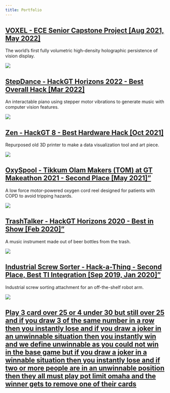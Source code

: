 ```yaml
---
title: Portfolio
---
```



## [VOXEL - ECE Senior Capstone Project [Aug 2021, May 2022]](voxel.qmd)
The world's first fully volumetric high-density holographic persistence of vision display.

<!-- <img width=600 src='images/voxel-gif.gif'> -->
![](images/voxel-gif.gif)


## [StepDance - HackGT Horizons 2022 - Best Overall Hack [Mar 2022]](stepdance.qmd)
An interactable piano using stepper motor vibrations to generate music with computer vision features.

![](images/StepDance.jpg)

## [Zen - HackGT 8 - Best Hardware Hack [Oct 2021]](zen.qmd)
Repurposed old 3D printer to make a data visualization tool and art piece.

![](images/zen.jpeg)

## [OxySpool - Tikkum Olam Makers (TOM) at GT Makeathon 2021 - <b>Second Place</b> [May 2021]"](oxyspool.qmd)
A low force motor-powered oxygen cord reel designed for patients with COPD to avoid tripping hazards.

![](images/oxyspool.png)

## [TrashTalker - HackGT Horizons 2020 - <b>Best in Show</b> [Feb 2020]"](trashtalker.qmd)
A music instrument made out of beer bottles from the trash.

![](images/trashtalker.jpg)

## [Industrial Screw Sorter - Hack-a-Thing - <b>Second Place, Best TI Integration</b> [Sep 2019, Jan 2020]"](industrialscrewsorter.qmd)
Industrial screw sorting attachment for an off-the-shelf robot arm.

![](images/hackathing.jpg)

## [Play 3 card over 25 or 4 under 30 but still over 25 and if you draw 3 of the same number in a row then you instantly lose and if you draw a joker in an unwinnable situation then you instantly win and we define unwinnable as you could not win in the base game but if you draw a joker in a winnable situation then you instantly lose and if two or more people are in an unwinnable position then they all must play pot limit omaha and the winner gets to remove one of their cards](./game.html)


